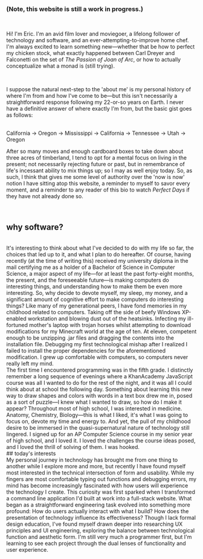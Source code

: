 ### (Note, this website is still a work in progress.)

<br />

Hi! I'm Eric. I'm an avid film lover and moviegoer, a lifelong follower of
technology and software, and an ever-attempting-to-improve home chef. I'm always
excited to learn something new&mdash;whether that be how to perfect my chicken
stock, what exactly happened between Carl Dreyer and Falconetti on the set of
_The Passion of Joan of Arc_, or how to actually conceptualize what a monad is
(still trying).

<br />

I suppose the natural next-step to the 'about me' is my
personal history of where I'm from and how I've come to be&mdash;but this isn't
necessarily a straightforward response following my 22-or-so years on Earth. I
never have a definitive answer of where exactly I'm from, but the basic gist
goes as follows:

<div className="center">
  <br />
  California &rarr; Oregon &rarr; Mississippi &rarr; California &rarr; Tennessee
  &rarr; Utah &rarr; Oregon
  <br />
</div>

After so many moves and enough cardboard boxes to take down about three acres of timberland, I tend to opt for a mental focus on living
in the present; not necessarily rejecting future or past, but in remembrance of life's incessant ability to mix things up; so I may as
well enjoy today. So, as such, I think that gives me some level of authority over the 'now is now' notion I have sitting atop this website,
a reminder to myself to savor every moment, and a reminder to any reader of this bio to watch _Perfect Days_ if they have not already done so.

<br />

## why software?

<br />
It's interesting to think about what I've decided to do with my life so far, the
choices that led up to it, and what I plan to do hereafter. Of course, having
recently (at the time of writing this) received my university diploma in the
mail certifying me as a holder of a Bachelor of Science in Computer Science, a
major aspect of my life&mdash;for at least the past forty-eight months, the
present, and the foreseeable future&mdash;is making computers do interesting
things, and understanding how to make them be even more interesting. So, why
decide to devote myself, my sleep, my money, and a significant amount of
cognitive effort to make computers do interesting things? Like many of my
generational peers, I have fond memories in my childhood related to computers.
Taking off the side of beefy Windows XP-enabled workstation and blowing dust out
of the heatsinks. Infecting my ill-fortuned mother's laptop with trojan horses
whilst attempting to download modifications for my Minecraft world at the age of
ten. At eleven, competent enough to be unzipping .jar files and dragging the
contents into the installation file. Debugging my first technological mishap
after I realized I failed to install the proper dependencies for the
aforementioned modification. I grew up comfortable with computers, so computers
never really left my mind.

<br />
The first time I encountered programming was in the fifth grade. I distinctly
remember a long sequence of evenings where a KhanAcademy JavaScript course was
all I wanted to do for the rest of the night, and it was all I could think about
at school the following day. Something about learning this new way to draw
shapes and colors with words in a text box drew me in, posed as a sort of
puzzle&mdash;I knew what I wanted to draw, so how do I make it appear?
Throughout most of high school, I was interested in medicine. Anatomy,
Chemistry, Biology&mdash;this is what I liked, it's what I was going to focus
on, devote my time and energy to. And yet, the pull of my childhood desire to be
immersed in the quasi-supernatural nature of technology still lingered. I signed
up for an AP Computer Science course in my senior year of high school, and I
loved it. I loved the challenges the course ideas posed, and I loved the thrill
of solving of them. I was hooked.
<br />
## today's interests
<br />
My personal journey in technology has brought me from one thing to another while
I explore more and more, but recently I have found myself most interested in the
technical intersection of form and usability. While my fingers are most
comfortable typing out functions and debugging errors, my mind has become
increasingly fascinated with how users will experience the technology I create.
This curiosity was first sparked when I transformed a command line application
I'd built at work into a full-stack website. What began as a straightforward
engineering task evolved into something more profound: How do users actually
interact with what I build? How does the presentation of technology influence
its effectiveness? Though I lack formal design education, I've found myself
drawn deeper into researching UX principles and UI engineering, exploring the
balance between technological function and aesthetic form. I'm still very much a
programmer first, but I'm learning to see each project through the dual lenses
of functionality and user experience.
